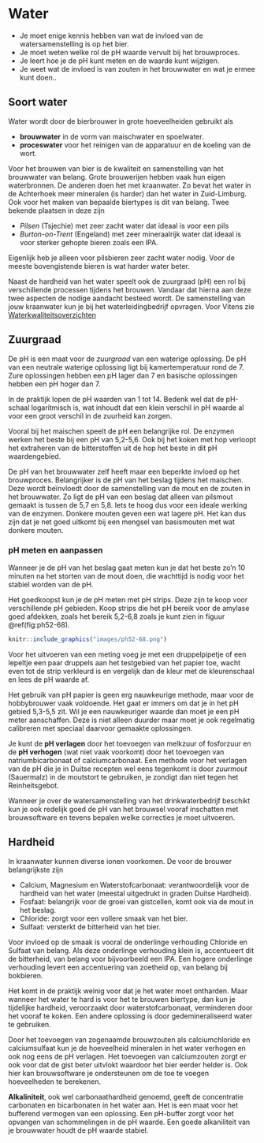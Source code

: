 # Water {#water}

::: {.intro data-latex=""}

-  Je moet enige kennis hebben van wat de invloed van de watersamenstelling is op het bier.
-  Je moet weten welke rol de pH waarde vervult bij het brouwproces.
-  Je leert hoe je de pH kunt meten en de waarde kunt wijzigen.
-  Je weet wat de invloed is van zouten in het brouwwater en wat je ermee kunt doen..

:::

## Soort water

Water wordt door de bierbrouwer in grote hoeveelheiden gebruikt als

-  **brouwwater** in de vorm van maischwater en spoelwater.
-  **proceswater** voor het reinigen van de apparatuur en de koeling van de wort.

Voor het brouwen van bier is de kwaliteit en samenstelling van het brouwwater van belang. Grote brouwerijen hebben vaak hun eigen waterbronnen. De anderen doen het met kraanwater. Zo bevat het water in de Achterhoek meer mineralen (is harder) dan het water in Zuid-Limburg. Ook voor het maken van bepaalde biertypes is dit van belang. Twee bekende plaatsen in deze zijn

-  *Pilsen* (Tsjechie) met zeer zacht water dat ideaal is voor een pils
-  *Burton-on-Trent* (Engeland) met zeer mineraalrijk water dat ideaal is voor sterker gehopte bieren zoals een IPA.

Eigenlijk heb je alleen voor pilsbieren zeer zacht water nodig. Voor de meeste bovengistende bieren is wat harder water beter.

Naast de hardheid van het water speelt ook de zuurgraad (pH) een rol bij verschillende processen tijdens het brouwen. Vandaar dat hierna aan deze twee aspecten de nodige aandacht besteed wordt. De samenstelling van jouw kraanwater kun je bij het waterleidingbedrijf opvragen. Voor Vitens zie [Waterkwaliteitsoverzichten](https://www.vitens.nl/service/waterkwaliteit/waterkwaliteitsoverzichten)

## Zuurgraad {#zuurgraad}

De pH is een maat voor de *zuurgraad* van een waterige oplossing. De pH van een neutrale waterige oplossing ligt bij kamertemperatuur rond de 7. Zure oplossingen hebben een pH lager dan 7 en basische oplossingen hebben een pH hoger dan 7.

In de praktijk lopen de pH waarden van 1 tot 14. Bedenk wel dat de pH-schaal logaritmisch is, wat inhoudt dat een klein verschil in pH waarde al voor een groot verschil in de zuurheid kan zorgen.

Vooral bij het maischen speelt de pH een belangrijke rol. De enzymen werken het beste bij een pH van 5,2-5,6. Ook bij het koken met hop verloopt het extraheren van de bitterstoffen uit de hop het beste in dit pH waardengebied.

De pH van het brouwwater zelf heeft maar een beperkte invloed op het brouwproces. Belangrijker is de pH van het beslag tijdens het maischen. Deze wordt beïnvloedt door de samenstelling van de mout en de zouten in het brouwwater. Zo ligt de pH van een beslag dat alleen van pilsmout gemaakt is tussen de 5,7 en 5,8. Iets te hoog dus voor een ideale werking van de enzymen. Donkere mouten geven een wat lagere pH. Het kan dus zijn dat je net goed uitkomt bij een mengsel van basismouten met wat donkere mouten.

### pH meten en aanpassen

Wanneer je de pH van het beslag gaat meten kun je dat het beste zo'n 10 minuten na het storten van de mout doen, die wachttijd is nodig voor het stabiel worden van de pH. 

Het goedkoopst kun je de pH meten met pH strips. Deze zijn te koop voor verschillende pH gebieden. Koop strips die het pH bereik voor de amylase goed afdekken, zoals het bereik 5,2-6,8 zoals je kunt zien in figuur \@ref(fig:ph52-68).

```r
knitr::include_graphics("images/ph52-68.png")
```

Voor het uitvoeren van een meting voeg je met een druppelpipetje of een lepeltje een paar druppels aan het testgebied van het papier toe, wacht even tot de strip verkleurd is en vergelijk dan de kleur met de kleurenschaal en lees de pH waarde af.

Het gebruik van pH papier is geen erg nauwkeurige methode, maar voor de hobbybrouwer vaak voldoende. Het gaat er immers om dat je in het pH gebied 5,3-5,5 zit. Wil je een nauwkeuriger waarde dan moet je een pH meter aanschaffen. Deze is niet alleen duurder maar moet je ook regelmatig calibreren met speciaal daarvoor gemaakte oplossingen.

Je kunt de **pH verlagen** door het toevoegen van melkzuur of fosforzuur en de **pH verhogen** (wat niet vaak voorkomt) door het toevoegen van natriumbicarbonaat of calciumcarbonaat. Een methode voor het verlagen van de pH die je in Duitse recepten wel eens tegenkomt is door *zuurmout* (Sauermalz) in de moutstort te gebruiken, je zondigt dan niet tegen het Reinheitsgebot.

::: {.info data-latex=""}
Wanneer je over de watersamenstelling van het drinkwaterbedrijf beschikt kun je ook redelijk goed de pH van het brouwsel vooraf inschatten met brouwsoftware en tevens bepalen welke correcties je moet uitvoeren.
:::

\newpage
## Hardheid

In kraanwater kunnen diverse ionen voorkomen. De voor de brouwer belangrijkste zijn

-  Calcium, Magnesium en Waterstofcarbonaat: verantwoordelijk voor de hardheid van het water (meestal uitgedrukt in graden Duitse Hardheid).
-  Fosfaat: belangrijk voor de groei van gistcellen, komt ook via de mout in het beslag.
-  Chloride: zorgt voor een vollere smaak van het bier.
-  Sulfaat: versterkt de bitterheid van het bier.

Voor invloed op de smaak is vooral de onderlinge verhouding Chloride en Sulfaat van belang. Als deze onderlinge verhouding klein is, accentueert dit de bitterheid, van belang voor bijvoorbeeld een IPA. Een hogere onderlinge verhouding levert een accentuering van zoetheid op, van belang bij bokbieren.

Het komt in de praktijk weinig voor dat je het water moet ontharden. Maar wanneer het water te hard is voor het te brouwen biertype, dan kun je tijdelijke hardheid, veroorzaakt door waterstofcarbonaat, verminderen door het vooraf te koken. Een andere oplossing is door gedemineraliseerd water te gebruiken.

Door het toevoegen van zogenaamde brouwzouten als calciumchloride en calciumsulfaat kun je de hoeveelheid mineralen in het water verhogen en ook nog eens de pH verlagen. Het toevoegen van calciumzouten zorgt er ook voor dat de gist beter uitvlokt waardoor het bier eerder helder is. Ook hier kan brouwsoftware je ondersteunen om de toe te voegen hoeveelheden te berekenen.

**Alkaliniteit**, ook wel carbonaathardheid genoemd, geeft de concentratie carbonaten en bicarbonaten in het water aan. Het is een maat voor het bufferend vermogen van een oplossing. Een pH-buffer zorgt voor het opvangen van schommelingen in de pH waarde. Een goede alkaniliteit van je brouwwater houdt de pH waarde stabiel.
